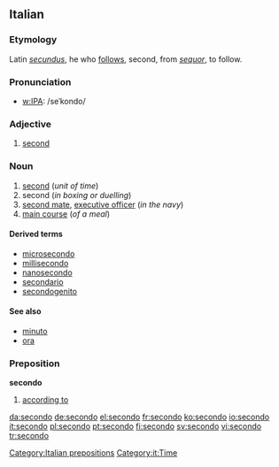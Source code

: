 ==Italian==

===Etymology===
Latin ''[[secundus]]'', he who [[follow]]s, second, from ''[[sequor]]'', to follow.

===Pronunciation===
*[[w:IPA]]: /seˈkondo/

===Adjective===
{{it-adj|second}}

# [[second]]

===Noun===
{{it-noun|second|m|o|i}}

# [[second]] (''unit of time'')
# second (''in boxing or duelling'')
# [[second mate]], [[executive officer]] (''in the navy'')
# [[main course]] (''of a meal'')

====Derived terms====
*[[microsecondo]]
*[[millisecondo]]
*[[nanosecondo]]
*[[secondario]]
*[[secondogenito]]

====See also====
*[[minuto]]
*[[ora]]

===Preposition===
'''secondo'''

# [[according to]]

[[Category:Italian prepositions]]
[[Category:it:Time]]

[[da:secondo]]
[[de:secondo]]
[[el:secondo]]
[[fr:secondo]]
[[ko:secondo]]
[[io:secondo]]
[[it:secondo]]
[[pl:secondo]]
[[pt:secondo]]
[[fi:secondo]]
[[sv:secondo]]
[[vi:secondo]]
[[tr:secondo]]